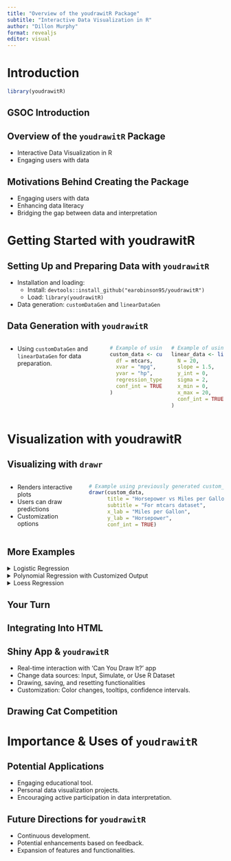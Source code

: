 ```yaml
---
title: "Overview of the youdrawitR Package"
subtitle: "Interactive Data Visualization in R"
author: "Dillon Murphy"
format: revealjs
editor: visual
---
```


# Introduction

```r
library(youdrawitR)
```

## GSOC Introduction

<!-- Introduction, Application process, timeline, my project -->

## Overview of the `youdrawitR` Package

-   Interactive Data Visualization in R
-   Engaging users with data

<!-- Include Output -->

## Motivations Behind Creating the Package

-   Engaging users with data
-   Enhancing data literacy
-   Bridging the gap between data and interpretation

# Getting Started with youdrawitR

## Setting Up and Preparing Data with `youdrawitR`

-   Installation and loading:
    -   Install: `devtools::install_github("earobinson95/youdrawitR")`
    -   Load: `library(youdrawitR)`
-   Data generation: `customDataGen` and `linearDataGen`

<!-- drawr function for data visualization -->

## Data Generation with `youdrawitR`

::: columns
-   Using `customDataGen` and `linearDataGen` for data preparation.

::: {.column width="50%"}
```r
# Example of using customDataGen
custom_data <- customDataGen(
  df = mtcars,
  xvar = "mpg",
  yvar = "hp",
  regression_type = "linear",
  conf_int = TRUE
)
```
:::

::: {.column width="50%"}
```r
# Example of using linearDataGen
linear_data <- linearDataGen(
  N = 20,
  slope = 1.5,
  y_int = 0,
  sigma = 2,
  x_min = 0,
  x_max = 20,
  conf_int = TRUE
)
```
:::
:::

# Visualization with youdrawitR

## Visualizing with `drawr`

::: columns
::: {.column width="35%"}
-   Renders interactive plots
-   Users can draw predictions
-   Customization options
:::

::: {.column width="65%"}
```r
# Example using previously generated custom_data
drawr(custom_data, 
      title = "Horsepower vs Miles per Gallon", 
      subtitle = "For mtcars dataset",
      x_lab = "Miles per Gallon",
      y_lab = "Horsepower",
      conf_int = TRUE)
```
:::
:::

## More Examples

<details>

<summary>Logistic Regression</summary>

::: columns
::: {.column width="50%"}
```r
# Generating data with logistic regression
# For this example, we'll need a binary response variable. 
# Let's create a binary variable based on horsepower.
mtcars$high_hp <- ifelse(mtcars$hp > 120, 1, 0)

logistic_data <- customDataGen(
  df = mtcars,
  xvar = "mpg",
  yvar = "high_hp",
  regression_type = "logistic"
)

drawr(logistic_data, 
      title = "Probability High Horsepower vs MPG (Logistic)", 
      subtitle = "For mtcars dataset",
      x_lab = "Miles per Gallon",
      y_lab = "High Horsepower (1 = Yes, 0 = No)")

```
:::

::: {.column width="50%"}
```r
# Generating data with logistic regression
# For this example, we'll need a binary response variable. 
# Let's create a binary variable based on horsepower.
mtcars$high_hp <- ifelse(mtcars$hp > 120, 1, 0)

logistic_data <- customDataGen(
  df = mtcars,
  xvar = "mpg",
  yvar = "high_hp",
  regression_type = "logistic"
)

drawr(logistic_data, 
      title = "Probability High Horsepower vs MPG (Logistic)", 
      subtitle = "For mtcars dataset",
      x_lab = "Miles per Gallon",
      y_lab = "High Horsepower (1 = Yes, 0 = No)")
```
:::
:::

</details>

<details>

<summary>Polynomial Regression with Customized Output</summary>

::: columns
::: {.column width="50%"}
```r
# Generating data with polynomial regression of degree 2
poly_data <- customDataGen(
  df = mtcars,
  xvar = "mpg",
  yvar = "hp",
  regression_type = "polynomial",
  degree = 2
)

# Customized drawr output
drawr(poly_data, 
      title = "Horsepower vs Miles per Gallon (Polynomial)", 
      subtitle = "For mtcars dataset",
      x_lab = "Miles per Gallon",
      y_lab = "Horsepower",
      drawn_line_color = "red",
      true_line_color = "rgba(0,255,0,.8)",
      draw_region_color = "#FFFFFF",
      show_tooltip = TRUE)
```
:::

::: {.column width="50%"}
```r
poly_data <- customDataGen(
  df = mtcars,
  xvar = "mpg",
  yvar = "hp",
  regression_type = "polynomial",
  degree = 2
)

# Customized drawr output
drawr(poly_data, 
      title = "Horsepower vs Miles per Gallon (Polynomial)", 
      subtitle = "For mtcars dataset",
      x_lab = "Miles per Gallon",
      y_lab = "Horsepower",
      drawn_line_color = "red",
      true_line_color = "rgba(0,255,0,.8)",
      draw_region_color = "#FFFFFF",
      show_tooltip = TRUE)
```
:::
:::

</details>

<details>

<summary>Loess Regression</summary>

::: columns
::: {.column width="50%"}
```r
# Generating data with loess regression
loess_data <- customDataGen(
  df = mtcars,
  xvar = "mpg",
  yvar = "hp",
  regression_type = "loess",
  span = 0.75
)

drawr(loess_data, 
      title = "Horsepower vs Miles per Gallon (Loess)", 
      subtitle = "For mtcars dataset",
      x_lab = "Miles per Gallon",
      y_lab = "Horsepower")
```
:::

::: {.column width="50%"}
```r
# Generating data with loess regression
loess_data <- customDataGen(
  df = mtcars,
  xvar = "mpg",
  yvar = "hp",
  regression_type = "loess",
  span = 0.75
)

drawr(loess_data, 
      title = "Horsepower vs Miles per Gallon (Loess)", 
      subtitle = "For mtcars dataset",
      x_lab = "Miles per Gallon",
      y_lab = "Horsepower")
```
:::
:::

</details>

## Your Turn

<!-- Let user install and use package -->

<!-- Questions about what worked -->

## Integrating Into HTML

<!-- Quarto, Shiny App, Save to Html Option -->

## Shiny App & `youdrawitR`

-   Real-time interaction with 'Can You Draw It?' app
-   Change data sources: Input, Simulate, or Use R Dataset
-   Drawing, saving, and resetting functionalities
-   Customization: Color changes, tooltips, confidence intervals.

<!-- Let Them Try Shiny App -->

<!-- Mention Inner Workings (Try it yourself) -->

<!-- Feedback -->

## Drawing Cat Competition

# Importance & Uses of `youdrawitR`

## Potential Applications

-   Engaging educational tool.
-   Personal data visualization projects.
-   Encouraging active participation in data interpretation.

## Future Directions for `youdrawitR`

-   Continuous development.
-   Potential enhancements based on feedback.
-   Expansion of features and functionalities.
